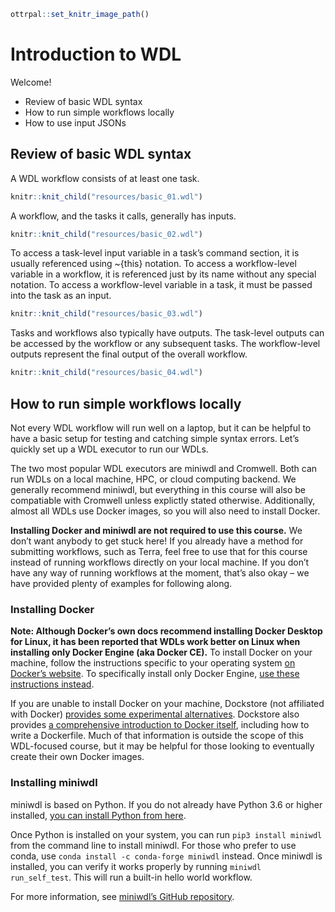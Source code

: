 ```r
ottrpal::set_knitr_image_path()
```


# Introduction to WDL

Welcome!

- Review of basic WDL syntax
- How to run simple workflows locally
- How to use input JSONs


## Review of basic WDL syntax
A WDL workflow consists of at least one task.


```r
knitr::knit_child("resources/basic_01.wdl")
```

A workflow, and the tasks it calls, generally has inputs.


```r
knitr::knit_child("resources/basic_02.wdl")
```

To access a task-level input variable in a task's command section, it is usually referenced using ~{this} notation. To access a workflow-level variable in a workflow, it is referenced just by its name without any special notation. To access a workflow-level variable in a task, it must be passed into the task as an input.  

```r
knitr::knit_child("resources/basic_03.wdl")
```

Tasks and workflows also typically have outputs. The task-level outputs can be accessed by the workflow or any subsequent tasks. The workflow-level outputs represent the final output of the overall workflow.

```r
knitr::knit_child("resources/basic_04.wdl")
```

## How to run simple workflows locally
Not every WDL workflow will run well on a laptop, but it can be helpful to have a basic setup for testing and catching simple syntax errors. Let's quickly set up a WDL executor to run our WDLs.

The two most popular WDL executors are miniwdl and Cromwell. Both can run WDLs on a local machine, HPC, or cloud computing backend. We generally recommend miniwdl, but everything in this course will also be compatiable with Cromwell unless explictly stated otherwise. Additionally, almost all WDLs use Docker images, so you will also need to install Docker.

**Installing Docker and miniwdl are not required to use this course.** We don't want anybody to get stuck here! If you already have a method for submitting workflows, such as Terra, feel free to use that for this course instead of running workflows directly on your local machine. If you don't have any way of running workflows at the moment, that's also okay -- we have provided plenty of examples for following along.

### Installing Docker
**Note: Although Docker's own docs recommend installing Docker Desktop for Linux, it has been reported that WDLs work better on Linux when installing only Docker Engine (aka Docker CE).**
To install Docker on your machine, follow the instructions specific to your operating system [on Docker's website](https://docs.docker.com/get-docker/). To specifically install only Docker Engine, [use these instructions instead](https://docs.docker.com/engine/install/).

If you are unable to install Docker on your machine, Dockstore (not affiliated with Docker) [provides some experimental alternatives](https://docs.dockstore.org/en/stable/advanced-topics/docker-alternatives.html). Dockstore also provides [a comprehensive introduction to Docker itself](https://docs.dockstore.org/en/stable/getting-started/getting-started-with-docker.html?highlight=engine#where-can-i-run-docker), including how to write a Dockerfile. Much of that information is outside the scope of this WDL-focused course, but it may be helpful for those looking to eventually create their own Docker images.

### Installing miniwdl
miniwdl is based on Python. If you do not already have Python 3.6 or higher installed, [you can install Python from here](https://www.python.org/downloads/).

Once Python is installed on your system, you can run `pip3 install miniwdl` from the command line to install miniwdl. For those who prefer to use conda, use `conda install -c conda-forge miniwdl` instead. Once miniwdl is installed, you can verify it works properly by running `miniwdl run_self_test`. This will run a built-in hello world workflow.

For more information, see [miniwdl's GitHub repository](https://github.com/chanzuckerberg/miniwdl).
